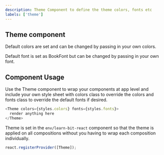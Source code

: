 ```yaml
---
description: Theme Component to define the theme colors, fonts etc
labels: ['theme']
---
```


## Theme component

Default colors are set and can be changed by passing in your own colors.

Default font is set as BookFont but can be changed by passing in your own font.

## Component Usage

Use the Theme component to wrap your components at app level and include your own style sheet with colors class to override the colors and fonts class to override the default fonts if desired.

```js
<Theme colors={styles.colors} fonts={styles.fonts}>
  render anything here
</Theme>
```

Theme is set in the `env/learn-bit-react` component so that the theme is applied on all compositions without you having to wrap each composition individually.

```js
react.registerProvider([Theme]);
```

